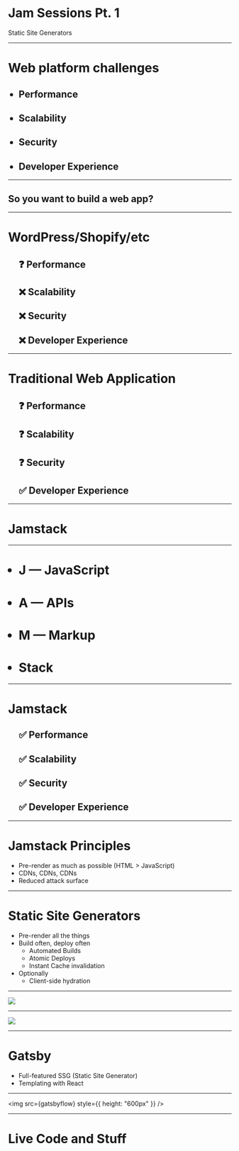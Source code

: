 

<Head>
  <title>Jam Sessions Part 1</title>
  <meta name="twitter:card" content="summary_large_image" />
  <meta name="twitter:site" content="@JakePartusch" />
  <meta name="twitter:title" content="Jam Sessions Part 1" />
  <meta name="twitter:description" content="Intro to Static Site Generators" />
  <meta name="twitter:image" content={jamSessionsOg} />
  <meta property="og:description" content="Intro to Static Site Generators" />
  <meta property="og:title" content="Jam Sessions Part 1" />
  <meta property="og:type" content="website" />
  <meta property="og:image" content={jamSessionsOg} />
  <meta property="og:url" content="https://jamstack-slides.netlify.app" />
</Head>

# Jam Sessions Pt. 1

Static Site Generators

---

<h1>Web platform challenges</h1>
<ul>
  <Steps>
    <h2>
      <li>Performance</li>
    </h2>
    <h2>
      <li>Scalability</li>
    </h2>
    <h2>
      <li>Security</li>
    </h2>
    <h2>
      <li>Developer Experience</li>
    </h2>
  </Steps>
</ul>

---

## So you want to build a web app?

---

<h1>WordPress/Shopify/etc</h1>
<ul>
  <Steps>
    <h2>❓ Performance</h2>
    <h2>❌ Scalability</h2>
    <h2>❌ Security</h2>
    <h2>❌ Developer Experience</h2>
  </Steps>
</ul>

---

<h1>Traditional Web Application</h1>
<ul>
  <Steps>
    <h2>❓ Performance</h2>
    <h2>❓ Scalability</h2>
    <h2>❓ Security</h2>
    <h2>✅ Developer Experience</h2>
  </Steps>
</ul>

---

# Jamstack

---

<ul>
  <h1>
    <li>J — JavaScript</li>
  </h1>
  <Steps>
    <h1>
      <li>A — APIs</li>
    </h1>
    <h1>
      <li>M — Markup</li>
    </h1>
    <h1>
      <li>Stack</li>
    </h1>
  </Steps>
</ul>

---

<h1>Jamstack</h1>
<ul>
  <Steps>
    <h2>✅ Performance</h2>
    <h2>✅ Scalability</h2>
    <h2>✅ Security</h2>
    <h2>✅ Developer Experience</h2>
  </Steps>
</ul>

---

# Jamstack Principles

- Pre-render as much as possible (HTML > JavaScript)
- CDNs, CDNs, CDNs
- Reduced attack surface

---

# Static Site Generators

- Pre-render all the things
- Build often, deploy often
  - Automated Builds
  - Atomic Deploys
  - Instant Cache invalidation
- Optionally
  - Client-side hydration

---

<a target="_blank" href="https://setyourwatchby.netlify.app/">
  <img src={tweet} />
</a>

---

<img src={jamstack} />

---

# Gatsby

- Full-featured SSG (Static Site Generator)
- Templating with React

---

<img src={gatsbyflow} style={{ height: "600px" }} />

---

# Live Code and Stuff
